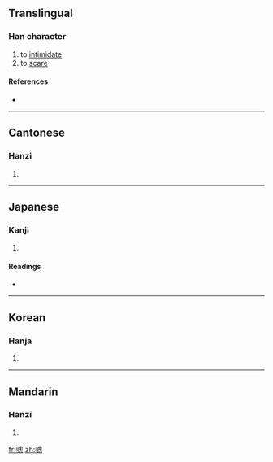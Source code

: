 ==Translingual==

===Han character===
{{Han char|rn=30|rad=口|as=08|sn=11|four=6101<sub>4</sub>|canj=口卜心弓 (RYPN), 口卜心山 (RYPU)}}

# to [[intimidate]]
# to [[scare]]

====References====
* {{Han ref|kx=0193.120|dkj=03756|dj=0413.230|hdz=10640.010|uh=552C|ud=21804|bh=B0E4|bd=45284}}

----

==Cantonese==

===Hanzi===
{{yue-hanzi|jyut=|y=fu2}}

# {{defn|Cantonese|sort=口08}}

----

==Japanese==

===Kanji===
{{ja-kanji|grade=|rs=口08}}

# {{defn|Japanese|sort=口08}}

====Readings====
* {{ja-readings|on=[[か]] (ka), [[け]] (ke), [[こう]] (kō), [[ごう]] (gō), [[きょう]] (kyō), [[かく]] (kaku), [[きゃく]] (kyaku)|kun=}}

----

==Korean==

===Hanja===
{{ko-hanja|hangeul=호|rv=ho|mr=ho}}

# {{defn|Korean|sort=口08}}

----

==Mandarin==

===Hanzi===
{{cmn-hanzi|pin=[[hǔ]] ([[hu3]])|wg=hu<sup>3</sup>}}

# {{defn|Mandarin|sort=口08}}

[[fr:唬]]
[[zh:唬]]